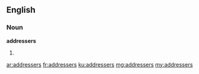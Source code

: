 ==English==

===Noun===
'''addressers'''
# {{plural of|addresser}}

[[ar:addressers]]
[[fr:addressers]]
[[ku:addressers]]
[[mg:addressers]]
[[my:addressers]]